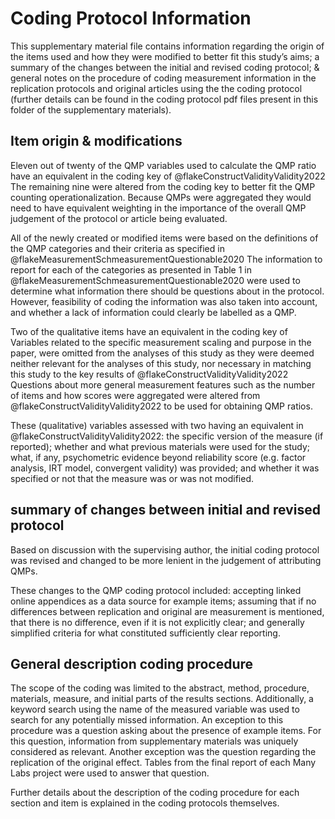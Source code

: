 # Coding Protocol Information

This supplementary material file contains information regarding the origin of the items used and how they were modified to better fit this study's aims; a summary of the changes between the initial and revised coding protocol; & general notes on the procedure of coding measurement information in the replication protocols and original articles using the the coding protocol (further details can be found in the coding protocol pdf files present in this folder of the supplementary materials).

## Item origin & modifications
Eleven out of twenty of the QMP variables used to calculate the QMP ratio have an equivalent in the coding key of @flakeConstructValidityValidity2022 The remaining nine were altered from the coding key to better fit the QMP counting operationalization. Because QMPs were aggregated they would need to have equivalent weighting in the importance of the overall QMP judgement of the protocol or article being evaluated.

All of the newly created or modified items were based on the definitions of the QMP categories and their criteria as specified in @flakeMeasurementSchmeasurementQuestionable2020 The information to report for each of the categories as presented in Table 1 in @flakeMeasurementSchmeasurementQuestionable2020 were used to determine what information there should be questions about in the protocol. However, feasibility of coding the information was also taken into account, and whether a lack of information could clearly be labelled as a QMP.

Two of the qualitative items have an equivalent in the coding key of Variables related to the specific measurement scaling and purpose in the paper, were omitted from the analyses of this study as they were deemed neither relevant for the analyses of this study, nor necessary in matching this study to the key results of @flakeConstructValidityValidity2022 Questions about more general measurement features such as the number of items and how scores were aggregated were altered from @flakeConstructValidityValidity2022 to be used for obtaining QMP ratios.

These (qualitative) variables assessed with two having an equivalent in @flakeConstructValidityValidity2022: the specific version of the measure (if reported); whether and what previous materials were used for the study; what, if any, psychometric evidence beyond reliability score (e.g. factor analysis, IRT model, convergent validity) was provided; and whether it was specified or not that the measure was or was not modified.

## summary of changes between initial and revised protocol
Based on discussion with the supervising author, the initial coding protocol was revised and changed to be more lenient in the judgement of attributing QMPs.

These changes to the QMP coding protocol included: accepting linked online appendices as a data source for example items; assuming that if no differences between replication and original are measurement is mentioned, that there is no difference, even if it is not explicitly clear; and generally simplified criteria for what constituted sufficiently clear reporting.

## General description coding procedure
The scope of the coding was limited to the abstract, method, procedure, materials, measure, and initial parts of the results sections. Additionally, a keyword search using the name of the measured variable was used to search for any potentially missed information. An exception to this procedure was a question asking about the presence of example items. For this question, information from supplementary materials was uniquely considered as relevant. Another exception was the question regarding the replication of the original effect. Tables from the final report of each Many Labs project were used to answer that question.

Further details about the description of the coding procedure for each section and item is explained in the coding protocols themselves.



